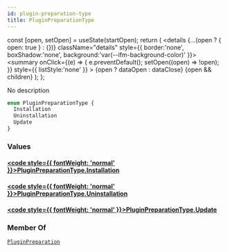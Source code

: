 ```yaml
---
id: plugin-preparation-type
title: PluginPreparationType
---
```









  const [open, setOpen] = useState(startOpen);
  return (
    <details {...(open ? { open: true } : {})} className="details" style={{ border:'none', boxShadow:'none', background:'var(--ifm-background-color)' }}>
      <summary
        onClick={(e) => {
          e.preventDefault();
          setOpen((open) => !open);
        }}
        style={{ listStyle:'none' }}
      >
      {open ? dataOpen : dataClose}
      </summary>
      {open && children}
    </details>
  );
};








No description


```graphql
enum PluginPreparationType {
  Installation
  Uninstallation
  Update
}
```




### Values

#### [<code style={{ fontWeight: 'normal' }}>PluginPreparationType.<b>Installation</b></code>](#)  
> 
> 
> 
> 

#### [<code style={{ fontWeight: 'normal' }}>PluginPreparationType.<b>Uninstallation</b></code>](#)  
> 
> 
> 
> 

#### [<code style={{ fontWeight: 'normal' }}>PluginPreparationType.<b>Update</b></code>](#)  
> 
> 
> 
> 





### Member Of

[`PluginPreparation`](/docs/next/subgraph/reference-guide/objects/plugin-preparation)  <Badge class="badge badge--secondary" text="object"/>

